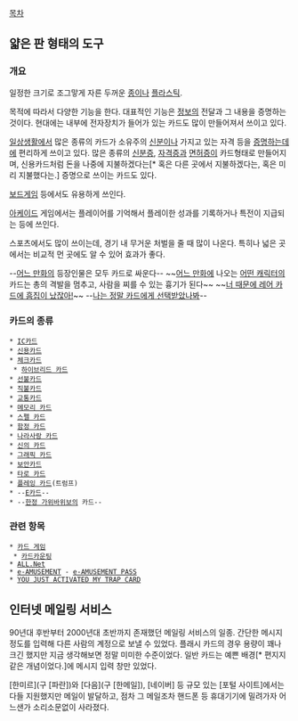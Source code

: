 [[목차]]
== 얇은 판 형태의 도구 ==
=== 개요 ===

일정한 크기로 조그맣게 자른 두꺼운 [[종이]]나 [[플라스틱]].

목적에 따라서 다양한 기능을 한다. 대표적인 기능은 [[정보]]의 전달과 그 내용을 증명하는 것이다. 현대에는 내부에 전자장치가 들어가 있는 카드도 많이 만들어져서 쓰이고 있다.

[[일상]]생활에서 많은 종류의 카드가 소유주의 [[신분]]이나 가지고 있는 자격 등을 [[증명]]하는데에 편리하게 쓰이고 있다. 많은 종류의 [[신분증]], [[자격증]]과 [[면허증]]이 카드형태로 만들어지며, 신용카드처럼 돈을 나중에 지불하겠다는[* 혹은 다른 곳에서 지불하겠다는, 혹은 미리 지불했다는.] 증명으로 쓰이는 카드도 있다.

[[보드게임]] 등에서도 유용하게 쓰인다.

[[아케이드]] 게임에서는 플레이어를 기억해서 플레이한 성과를 기록하거나 특전이 지급되는 등에 쓰인다.

스포츠에서도 많이 쓰이는데, 경기 내 무거운 처벌을 줄 때 많이 나온다. 특히나 넓은 곳에서는 비교적 먼 곳에도 알 수 있어 효과가 좋다.

--[[유희왕|어느 만화]]의 등장인물은 모두 카드로 싸운다--
~~[[유희왕 듀얼몬스터즈|어느 만화]]에 나오는 [[카이바 세토|어떤 캐릭터]]의 카드는 총의 격발을 멈추고, 사람을 찌를 수 있는 흉기가 된다~~
~~[[카이바 세토|너 때문에 레어 카드에 흠집이 났잖아!]]~~
--[[사와타리 신고|나는 정말 카드에게 선택받았나봐]]--
=== 카드의 종류 ===
 * [[IC카드]]
 * [[신용카드]]
 * [[체크카드]]
  * [[하이브리드 카드]]
 * [[선불카드]]
 * [[직불카드]]
 * [[교통카드]]
 * [[메모리 카드]]
 * [[스펠 카드]]
 * [[함정 카드]]
 * [[나라사랑 카드]]
 * [[신의 카드]]
 * [[그래픽 카드]]
 * [[보안카드]]
 * [[타로 카드]]
 * [[플레잉 카드]](트럼프)
 * --[[E카드]]--
 * --[[한정 가위바위보]]의 카드--
=== 관련 항목 ===
 * [[카드 게임]]
  * [[카드카운팅]]
 * [[ALL.Net]]
 * [[e-AMUSEMENT]] - [[e-AMUSEMENT PASS]]
 * [[YOU JUST ACTIVATED MY TRAP CARD]]
== 인터넷 메일링 서비스 ==
90년대 후반부터 2000년대 초반까지 존재했던 메일링 서비스의 일종. 간단한 메시지 정도를 입력해 다른 사람의 계정으로 보낼 수 있었다.
플래시 카드의 경우 용량이 꽤나 크긴 했지만 지금 생각해보면 정말 미미한 수준이었다. 일반 카드는 예쁜 배경[* 편지지 같은 개념이었다.]에 메시지 입력 창만 있었다.

[한미르](구 [파란])와 [다음](구 [한메일]), [네이버] 등 규모 있는 [포털 사이트]에서는 다들 지원했지만 메일이 발달하고, 점차 그 메일조차 핸드폰 등 휴대기기에 밀려가자 어느샌가 소리소문없이 사라졌다.
